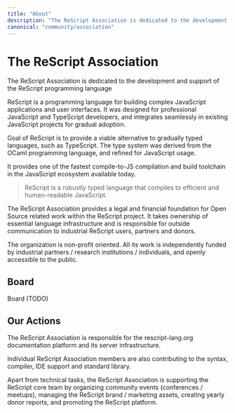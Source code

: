 ```yaml
---
title: "About"
description: "The ReScript Association is dedicated to the development and support of the ReScript programming language."
canonical: "community/association"
---
```


# The ReScript Association

The ReScript Association is dedicated to the development and support of the ReScript programming language

ReScript is a programming language for building complex JavaScript applications and user interfaces. It was designed for professional JavaScript and TypeScript developers, and integrates seamlessly in existing JavaScript projects for gradual adoption.

Goal of ReScript is to provide a viable alternative to gradually typed languages, such as TypeScript. The type system was derived from the OCaml programming language, and refined for JavaScript usage.

It provides one of the fastest compile-to-JS compilation and build toolchain in the JavaScript ecosystem available today.

> ReScript is a robustly typed language that compiles to efficient and human-readable JavaScript.

The ReScript Association provides a legal and financial foundation for Open Source related work within the ReScript project. It takes ownership of essential language infrastructure and is responsible for outside communication to industrial ReScript users, partners and donors.

The organization is non-profit oriented. All its work is independently funded by industrial partners / research institutions / individuals, and openly accessible to the public.

## Board 

<div class="text-center"> 
  Board (TODO)
</div>

## Our Actions

The ReScript Association is responsible for the rescript-lang.org documentation platform and its server infrastructure.

Individual ReScript Association members are also contributing to the syntax, compiler, IDE support and standard library.

Apart from technical tasks, the ReScript Association is supporting the ReScript core team by organizing community events (conferences / meetups), managing the ReScript brand / marketing assets, creating yearly donor reports, and promoting the ReScript platform.


